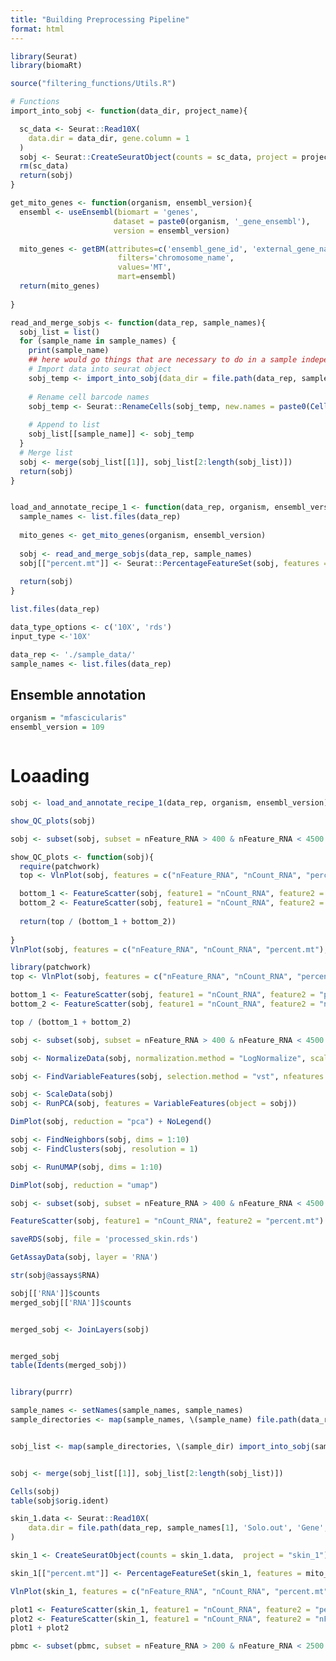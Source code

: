 ```yaml
---
title: "Building Preprocessing Pipeline"
format: html
---
```

```r
library(Seurat)
library(biomaRt)
```

```r
source("filtering_functions/Utils.R")
```

```r
# Functions
import_into_sobj <- function(data_dir, project_name){

  sc_data <- Seurat::Read10X(
    data.dir = data_dir, gene.column = 1
  )
  sobj <- Seurat::CreateSeuratObject(counts = sc_data, project = project_name)
  rm(sc_data)
  return(sobj)
}

get_mito_genes <- function(organism, ensembl_version){
  ensembl <- useEnsembl(biomart = 'genes', 
                       dataset = paste0(organism, '_gene_ensembl'),
                       version = ensembl_version)

  mito_genes <- getBM(attributes=c('ensembl_gene_id', 'external_gene_name'),
                        filters='chromosome_name', 
                        values='MT', 
                        mart=ensembl)
  return(mito_genes)
  
}

read_and_merge_sobjs <- function(data_rep, sample_names){
  sobj_list = list()
  for (sample_name in sample_names) {
    print(sample_name)
    ## here would go things that are necessary to do in a sample independent manner, i.e. noise correction and doublet detection, which we are skipping for now
    # Import data into seurat object
    sobj_temp <- import_into_sobj(data_dir = file.path(data_rep, sample_name), project_name = sample_name)
    
    # Rename cell barcode names
    sobj_temp <- Seurat::RenameCells(sobj_temp, new.names = paste0(Cells(sobj_temp), ".", sample_name))
    
    # Append to list
    sobj_list[[sample_name]] <- sobj_temp
  }
  # Merge list
  sobj <- merge(sobj_list[[1]], sobj_list[2:length(sobj_list)])
  return(sobj)
}


load_and_annotate_recipe_1 <- function(data_rep, organism, ensembl_version){
  sample_names <- list.files(data_rep)
  
  mito_genes <- get_mito_genes(organism, ensembl_version)
  
  sobj <- read_and_merge_sobjs(data_rep, sample_names)
  sobj[["percent.mt"]] <- Seurat::PercentageFeatureSet(sobj, features = mito_genes$ensembl_gene_id)
  
  return(sobj)
}


```

```r
list.files(data_rep)
```

```r
data_type_options <- c('10X', 'rds')
input_type <-'10X'

data_rep <- './sample_data/'
sample_names <- list.files(data_rep)

```

## Ensemble annotation

```r
organism = "mfascicularis"
ensembl_version = 109



```
# Loaading

```r
sobj <- load_and_annotate_recipe_1(data_rep, organism, ensembl_version)

show_QC_plots(sobj)

sobj <- subset(sobj, subset = nFeature_RNA > 400 & nFeature_RNA < 4500 & percent.mt < 25)

```


```r
show_QC_plots <- function(sobj){
  require(patchwork)
  top <- VlnPlot(sobj, features = c("nFeature_RNA", "nCount_RNA", "percent.mt"), ncol = 3)

  bottom_1 <- FeatureScatter(sobj, feature1 = "nCount_RNA", feature2 = "percent.mt")
  bottom_2 <- FeatureScatter(sobj, feature1 = "nCount_RNA", feature2 = "nFeature_RNA")
  
  return(top / (bottom_1 + bottom_2))
  
}
VlnPlot(sobj, features = c("nFeature_RNA", "nCount_RNA", "percent.mt"), ncol = 3)

```

```r
library(patchwork)
top <- VlnPlot(sobj, features = c("nFeature_RNA", "nCount_RNA", "percent.mt"), ncol = 3)

bottom_1 <- FeatureScatter(sobj, feature1 = "nCount_RNA", feature2 = "percent.mt")
bottom_2 <- FeatureScatter(sobj, feature1 = "nCount_RNA", feature2 = "nFeature_RNA")

top / (bottom_1 + bottom_2)
```



```r
sobj <- subset(sobj, subset = nFeature_RNA > 400 & nFeature_RNA < 4500 & percent.mt < 25)

```

```r
sobj <- NormalizeData(sobj, normalization.method = "LogNormalize", scale.factor = 10000)

```
```r
sobj <- FindVariableFeatures(sobj, selection.method = "vst", nfeatures = 2000)

```

```r
sobj <- ScaleData(sobj)
sobj <- RunPCA(sobj, features = VariableFeatures(object = sobj))

```
```r
DimPlot(sobj, reduction = "pca") + NoLegend()

```
```r
sobj <- FindNeighbors(sobj, dims = 1:10)
sobj <- FindClusters(sobj, resolution = 1)
```

```r
sobj <- RunUMAP(sobj, dims = 1:10)

```

```r
DimPlot(sobj, reduction = "umap")

```


```r
sobj <- subset(sobj, subset = nFeature_RNA > 400 & nFeature_RNA < 4500 & percent.mt < 25)

FeatureScatter(sobj, feature1 = "nCount_RNA", feature2 = "percent.mt")

saveRDS(sobj, file = 'processed_skin.rds')

GetAssayData(sobj, layer = 'RNA')

str(sobj@assays$RNA)

sobj[['RNA']]$counts
merged_sobj[['RNA']]$counts


merged_sobj <- JoinLayers(sobj)


merged_sobj
table(Idents(merged_sobj))

```


```r

```


```r
library(purrr)

sample_names <- setNames(sample_names, sample_names)
sample_directories <- map(sample_names, \(sample_name) file.path(data_rep, sample_name)) 


sobj_list <- map(sample_directories, \(sample_dir) import_into_sobj(sample_dir) )


sobj <- merge(sobj_list[[1]], sobj_list[2:length(sobj_list)])

Cells(sobj)
table(sobj$orig.ident)

```







```r
skin_1.data <- Seurat::Read10X(
    data.dir = file.path(data_rep, sample_names[1], 'Solo.out', 'Gene', 'filtered'), gene.column = 1
)

skin_1 <- CreateSeuratObject(counts = skin_1.data,  project = "skin_1")

skin_1[["percent.mt"]] <- PercentageFeatureSet(skin_1, features = mito_genes$ensembl_gene_id)

VlnPlot(skin_1, features = c("nFeature_RNA", "nCount_RNA", "percent.mt"), ncol = 3)

plot1 <- FeatureScatter(skin_1, feature1 = "nCount_RNA", feature2 = "percent.mt")
plot2 <- FeatureScatter(skin_1, feature1 = "nCount_RNA", feature2 = "nFeature_RNA")
plot1 + plot2

pbmc <- subset(pbmc, subset = nFeature_RNA > 200 & nFeature_RNA < 2500 & percent.mt < 5)

```



```r

```

